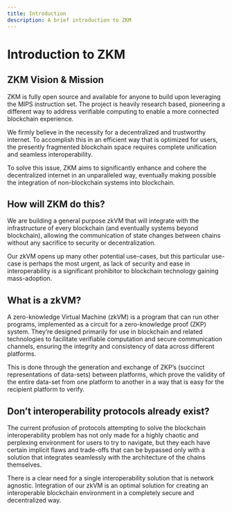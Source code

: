 ```yaml
---
title: Introduction
description: A brief introduction to ZKM
---
```


# Introduction to ZKM

## ZKM Vision & Mission

ZKM is fully open source and available for anyone to build upon leveraging the MIPS instruction set. The project is heavily research based, pioneering a different way to address verifiable computing to enable a more connected blockchain experience.

We firmly believe in the necessity for a decentralized and trustworthy internet. To accomplish this in an efficient way that is optimized for users, the presently fragmented blockchain space requires complete unification and seamless interoperability.

To solve this issue, ZKM aims to significantly enhance and cohere the decentralized internet in an unparalleled way, eventually making possible the integration of non-blockchain systems into blockchain.

## **How will ZKM do this?**

We are building a general purpose zkVM that will integrate with the infrastructure of every blockchain (and eventually systems beyond blockchain), allowing the communication of state changes between chains without any sacrifice to security or decentralization.&#x20;

Our zkVM opens up many other potential use-cases, but this particular use-case is perhaps the most urgent, as lack of security and ease in interoperability is a significant prohibitor to blockchain technology gaining mass-adoption.

## What is a zkVM?

A zero-knowledge Virtual Machine (zkVM) is a program that can run other programs, implemented as a circuit for a zero-knowledge proof (ZKP) system. They’re designed primarily for use in blockchain and related technologies to facilitate verifiable computation and secure communication channels, ensuring the integrity and consistency of data across different platforms.

This is done through the generation and exchange of ZKP’s (succinct representations of data-sets) between platforms, which prove the validity of the entire data-set from one platform to another in a way that is easy for the recipient platform to verify.

## Don’t interoperability protocols already exist?

The current profusion of protocols attempting to solve the blockchain interoperability problem has not only made for a highly chaotic and perplexing environment for users to try to navigate, but they each have certain implicit flaws and trade-offs that can be bypassed only with a solution that integrates seamlessly with the architecture of the chains themselves.

There is a clear need for a single interoperability solution that is network agnostic. Integration of our zkVM is an optimal solution for creating an interoperable blockchain environment in a completely secure and decentralized way.
